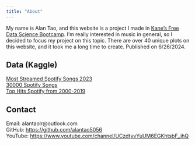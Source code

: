 ```yaml
---
title: "About"
---
```


My name is Alan Tao, and this website is a project I made in [Kane's Free Data Science Bootcamp](https://bootcamp.davidkane.info/). I'm really interested in music in general, so I decided to focus my project on this topic. There are over 40 unique plots on this website, and it took me a long time to create. Published on 6/26/2024.

## Data (Kaggle)
[Most Streamed Spotify Songs 2023](https://www.kaggle.com/datasets/nelgiriyewithana/top-spotify-songs-2023)\
[30000 Spotify Songs](https://www.kaggle.com/datasets/joebeachcapital/30000-spotify-songs)\
[Top Hits Spotify from 2000-2019](https://www.kaggle.com/datasets/paradisejoy/top-hits-spotify-from-20002019)\

## Contact

Email: alantaolr@outlook.com\
GitHub: [https://github.com/alantao5056](https://github.com/alantao5056)\
YouTube: [https://www.youtube.com/channel/UCzdtyvYuUM6EGKhtsbF_jhQ](https://www.youtube.com/channel/UCzdtyvYuUM6EGKhtsbF_jhQ)

